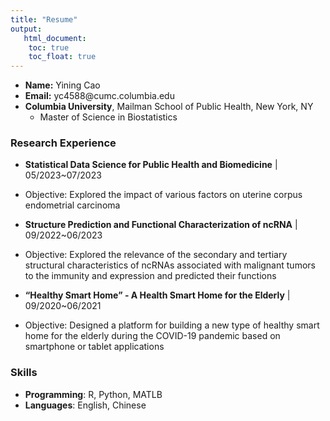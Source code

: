 ```yaml
---
title: "Resume"
output:
   html_document:
    toc: true
    toc_float: true
---
```

- **Name:** Yining Cao <br>
- **Email:** yc4588@cumc.columbia.edu
- **Columbia University**, Mailman School of Public Health, New York, NY
  - Master of Science in Biostatistics
  
### Research Experience

- **Statistical Data Science for Public Health and Biomedicine** | 05/2023~07/2023
- Objective: Explored the impact of various factors on uterine corpus endometrial carcinoma

- **Structure Prediction and Functional Characterization of ncRNA** | 09/2022~06/2023
- Objective: Explored the relevance of the secondary and tertiary structural characteristics of ncRNAs associated with malignant tumors to the immunity and expression and predicted their functions

- **“Healthy Smart Home” - A Health Smart Home for the Elderly** | 09/2020~06/2021
- Objective: Designed a platform for building a new type of healthy smart home for the elderly during the COVID-19 pandemic based on smartphone or tablet applications


### Skills

- **Programming**: R, Python, MATLB
- **Languages**: English, Chinese

